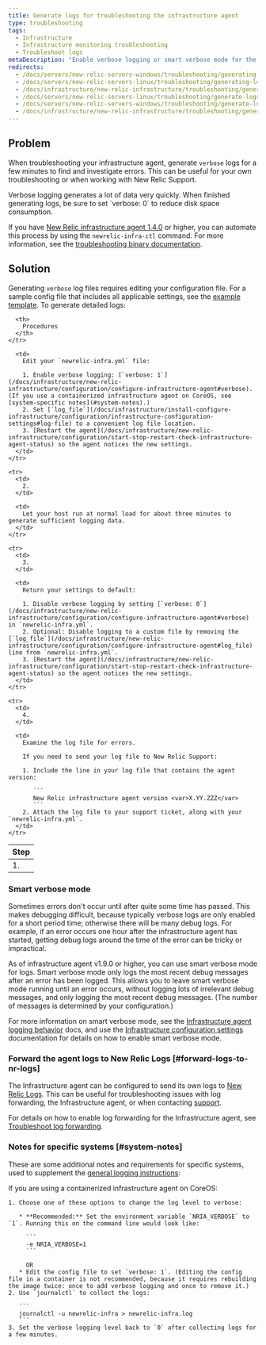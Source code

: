 ```yaml
---
title: Generate logs for troubleshooting the infrastructure agent
type: troubleshooting
tags:
  - Infrastructure
  - Infrastructure monitoring troubleshooting
  - Troubleshoot logs
metaDescription: "Enable verbose logging or smart verbose mode for the New Relic infrastructure agent, then collect about 3 to 5 minutes worth of data to help troubleshoot."
redirects:
  - /docs/servers/new-relic-servers-windows/troubleshooting/generating-logs-troubleshooting-servers-windows
  - /docs/servers/new-relic-servers-linux/troubleshooting/generating-logs-troubleshooting-servers-linux
  - /docs/infrastructure/new-relic-infrastructure/troubleshooting/generating-logs-troubleshooting-infrastructure
  - /docs/servers/new-relic-servers-linux/troubleshooting/generate-logs-troubleshooting-servers-linux
  - /docs/servers/new-relic-servers-windows/troubleshooting/generate-logs-troubleshooting-servers-windows
  - /docs/infrastructure/new-relic-infrastructure/troubleshooting/generate-logs-troubleshooting-infrastructure
---
```


## Problem

When troubleshooting your infrastructure agent, generate `verbose` logs for a few minutes to find and investigate errors. This can be useful for your own troubleshooting or when working with New Relic Support.

<Callout variant="important">
  Verbose logging generates a lot of data very quickly. When finished generating logs, be sure to set `verbose: 0` to reduce disk space consumption.
</Callout>

If you have [New Relic infrastructure agent 1.4.0](/docs/release-notes/infrastructure-release-notes/infrastructure-agent-release-notes/new-relic-infrastructure-agent-140) or higher, you can automate this process by using the `newrelic-infra-ctl` command. For more information, see the [troubleshooting binary documentation](/docs/infrastructure/install-configure-manage-infrastructure/manage-your-agent/troubleshoot-running-agent).

## Solution

Generating `verbose` log files requires editing your configuration file. For a sample config file that includes all applicable settings, see the [example template](/docs/infrastructure/new-relic-infrastructure/configuration/infrastructure-config-file-template-newrelic-infrayml). To generate detailed logs:

<table>
  <thead>
    <tr>
      <th>
        Step
      </th>

      <th>
        Procedures
      </th>
    </tr>
  </thead>

  <tbody>
    <tr>
      <td>
        1.
      </td>

      <td>
        Edit your `newrelic-infra.yml` file:

        1. Enable verbose logging: [`verbose: 1`](/docs/infrastructure/new-relic-infrastructure/configuration/configure-infrastructure-agent#verbose). (If you use a containerized infrastructure agent on CoreOS, see [system-specific notes](#system-notes).)
        2. Set [`log_file`](/docs/infrastructure/install-configure-infrastructure/configuration/infrastructure-configuration-settings#log-file) to a convenient log file location.
        3. [Restart the agent](/docs/infrastructure/new-relic-infrastructure/configuration/start-stop-restart-check-infrastructure-agent-status) so the agent notices the new settings.
      </td>
    </tr>

    <tr>
      <td>
        2.
      </td>

      <td>
        Let your host run at normal load for about three minutes to generate sufficient logging data.
      </td>
    </tr>

    <tr>
      <td>
        3.
      </td>

      <td>
        Return your settings to default:

        1. Disable verbose logging by setting [`verbose: 0`](/docs/infrastructure/new-relic-infrastructure/configuration/configure-infrastructure-agent#verbose) in `newrelic-infra.yml`.
        2. Optional: Disable logging to a custom file by removing the [`log_file`](/docs/infrastructure/new-relic-infrastructure/configuration/configure-infrastructure-agent#log_file) line from `newrelic-infra.yml`.
        3. [Restart the agent](/docs/infrastructure/new-relic-infrastructure/configuration/start-stop-restart-check-infrastructure-agent-status) so the agent notices the new settings.
      </td>
    </tr>

    <tr>
      <td>
        4.
      </td>

      <td>
        Examine the log file for errors.

        If you need to send your log file to New Relic Support:

        1. Include the line in your log file that contains the agent version:

           ```
           New Relic infrastructure agent version <var>X.YY.ZZZ</var>
           ```
        2. Attach the log file to your support ticket, along with your `newrelic-infra.yml`.
      </td>
    </tr>
  </tbody>
</table>

### Smart verbose mode

Sometimes errors don't occur until after quite some time has passed. This makes debugging difficult, because typically verbose logs are only enabled for a short period time; otherwise there will be many debug logs. For example, if an error occurs one hour after the infrastructure agent has started, getting debug logs around the time of the error can be tricky or impractical.

As of infrastructure agent v1.9.0 or higher, you can use smart verbose mode for logs. Smart verbose mode only logs the most recent debug messages after an error has been logged. This allows you to leave smart verbose mode running until an error occurs, without logging lots of irrelevant debug messages, and only logging the most recent debug messages. (The number of messages is determined by your configuration.)

For more information on smart verbose mode, see the [Infrastructure agent logging behavior](https://docs.newrelic.com/docs/infrastructure/infrastructure-troubleshooting/troubleshoot-logs/infrastructure-agent-logging-behavior#smart-verbose-mode) docs, and use the [Infrastructure configuration settings](https://docs.newrelic.com/docs/infrastructure/install-configure-manage-infrastructure/configuration/infrastructure-configuration-settings#verbose) documentation for details on how to enable smart verbose mode.

### Forward the agent logs to New Relic Logs [#forward-logs-to-nr-logs]

The Infrastructure agent can be configured to send its own logs to [New Relic Logs](https://docs.newrelic.com/docs/logs/new-relic-logs/get-started/introduction-new-relic-logs). This can be useful for troubleshooting issues with log forwarding, the Infrastructure agent, or when contacting [support](https://support.newrelic.com/ "Link opens in a new window.").

For details on how to enable log forwarding for the Infrastructure agent, see [Troubleshoot log forwarding](/docs/logs/enable-new-relic-logs/1-enable-logs/forward-your-logs-using-new-relic-infrastructure#troubleshoot).

### Notes for specific systems [#system-notes]

These are some additional notes and requirements for specific systems, used to supplement the [general logging instructions](#verbose):

<CollapserGroup>
  <Collapser
    id="coreos"
    title="Containerized agent on CoreOS"
  >
    If you are using a containerized infrastructure agent on CoreOS:

    1. Choose one of these options to change the log level to verbose:

       * **Recommended:** Set the environment variable `NRIA_VERBOSE` to `1`. Running this on the command line would look like:

         ```
         -e NRIA_VERBOSE=1
         ```

         OR
       * Edit the config file to set `verbose: 1`. (Editing the config file in a container is not recommended, because it requires rebuilding the image twice: once to add verbose logging and once to remove it.)
    2. Use `journalctl` to collect the logs:

       ```
       journalctl -u newrelic-infra > newrelic-infra.log
       ```
    3. Set the verbose logging level back to `0` after collecting logs for a few minutes.
  </Collapser>
</CollapserGroup>

